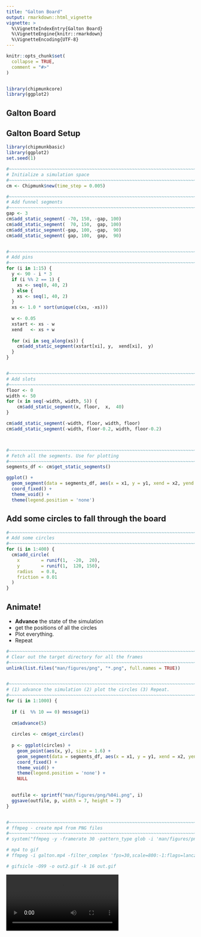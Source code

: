 ```yaml
---
title: "Galton Board"
output: rmarkdown::html_vignette
vignette: >
  %\VignetteIndexEntry{Galton Board}
  %\VignetteEngine{knitr::rmarkdown}
  %\VignetteEncoding{UTF-8}
---
```


```r
knitr::opts_chunk$set(
  collapse = TRUE,
  comment = "#>"
)


library(chipmunkcore)
library(ggplot2)
```


## Galton Board


## Galton Board Setup

```r
library(chipmunkbasic)
library(ggplot2)
set.seed(1)

#~~~~~~~~~~~~~~~~~~~~~~~~~~~~~~~~~~~~~~~~~~~~~~~~~~~~~~~~~~~~~~~~~~~~~~~~~~~~~
# Initialize a simulation space
#~~~~~~~~~~~~~~~~~~~~~~~~~~~~~~~~~~~~~~~~~~~~~~~~~~~~~~~~~~~~~~~~~~~~~~~~~~~~~
cm <- Chipmunk$new(time_step = 0.005)

#~~~~~~~~~~~~~~~~~~~~~~~~~~~~~~~~~~~~~~~~~~~~~~~~~~~~~~~~~~~~~~~~~~~~~~~~~~~~~
# Add funnel segments
#~~~~~~~~~~~~~~~~~~~~~~~~~~~~~~~~~~~~~~~~~~~~~~~~~~~~~~~~~~~~~~~~~~~~~~~~~~~~~
gap <- 3
cm$add_static_segment( -70, 150, -gap, 100)
cm$add_static_segment(  70, 150,  gap, 100)
cm$add_static_segment(-gap, 100, -gap,  90)
cm$add_static_segment( gap, 100,  gap,  90)


#~~~~~~~~~~~~~~~~~~~~~~~~~~~~~~~~~~~~~~~~~~~~~~~~~~~~~~~~~~~~~~~~~~~~~~~~~~~~~
# Add pins
#~~~~~~~~~~~~~~~~~~~~~~~~~~~~~~~~~~~~~~~~~~~~~~~~~~~~~~~~~~~~~~~~~~~~~~~~~~~~~
for (i in 1:15) {
  y <- 90 - i * 3
  if (i %% 2 == 1) {
    xs <- seq(0, 40, 2)
  } else {
    xs <- seq(1, 40, 2)
  }
  xs <- 1.0 * sort(unique(c(xs, -xs)))
  
  w <- 0.05
  xstart <- xs - w
  xend   <- xs + w
  
  for (xi in seq_along(xs)) {
    cm$add_static_segment(xstart[xi], y,  xend[xi],  y)
  }
}


#~~~~~~~~~~~~~~~~~~~~~~~~~~~~~~~~~~~~~~~~~~~~~~~~~~~~~~~~~~~~~~~~~~~~~~~~~~~~~
# Add slots 
#~~~~~~~~~~~~~~~~~~~~~~~~~~~~~~~~~~~~~~~~~~~~~~~~~~~~~~~~~~~~~~~~~~~~~~~~~~~~~
floor <- 0
width <- 50
for (x in seq(-width, width, 5)) {
    cm$add_static_segment(x, floor,  x,  40)
}

cm$add_static_segment(-width, floor, width, floor)
cm$add_static_segment(-width, floor-0.2, width, floor-0.2)



#~~~~~~~~~~~~~~~~~~~~~~~~~~~~~~~~~~~~~~~~~~~~~~~~~~~~~~~~~~~~~~~~~~~~~~~~~~~~~
# Fetch all the segments. Use for plotting
#~~~~~~~~~~~~~~~~~~~~~~~~~~~~~~~~~~~~~~~~~~~~~~~~~~~~~~~~~~~~~~~~~~~~~~~~~~~~~
segments_df <- cm$get_static_segments()

ggplot() + 
  geom_segment(data = segments_df, aes(x = x1, y = y1, xend = x2, yend = y2)) + 
  coord_fixed() + 
  theme_void() + 
  theme(legend.position = 'none')
```


## Add some circles to fall through the board


```r
#~~~~~~~~~~~~~~~~~~~~~~~~~~~~~~~~~~~~~~~~~~~~~~~~~~~~~~~~~~~~~~~~~~~~~~~~~~~~~
# Add some circles 
#~~~~~~~~~~~~~~~~~~~~~~~~~~~~~~~~~~~~~~~~~~~~~~~~~~~~~~~~~~~~~~~~~~~~~~~~~~~~~
for (i in 1:400) {
  cm$add_circle(
    x        = runif(1,  -20,  20), 
    y        = runif(1,  120, 150),
    radius   = 0.8,
    friction = 0.01
  )
}
```


## Animate!

* **Advance** the state of the simulation
* get the positions of all the circles
* Plot everything.
* Repeat


```r
#~~~~~~~~~~~~~~~~~~~~~~~~~~~~~~~~~~~~~~~~~~~~~~~~~~~~~~~~~~~~~~~~~~~~~~~~~~~~~
# Clear out the target directory for all the frames
#~~~~~~~~~~~~~~~~~~~~~~~~~~~~~~~~~~~~~~~~~~~~~~~~~~~~~~~~~~~~~~~~~~~~~~~~~~~~~
unlink(list.files("man/figures/png", "*.png", full.names = TRUE))


#~~~~~~~~~~~~~~~~~~~~~~~~~~~~~~~~~~~~~~~~~~~~~~~~~~~~~~~~~~~~~~~~~~~~~~~~~~~~~
# (1) advance the simulation (2) plot the circles (3) Repeat.
#~~~~~~~~~~~~~~~~~~~~~~~~~~~~~~~~~~~~~~~~~~~~~~~~~~~~~~~~~~~~~~~~~~~~~~~~~~~~~
for (i in 1:1000) {
  
  if (i  %% 10 == 0) message(i)
  
  cm$advance(5)
  
  circles <- cm$get_circles()
  
  p <- ggplot(circles) + 
    geom_point(aes(x, y), size = 1.6) + 
    geom_segment(data = segments_df, aes(x = x1, y = y1, xend = x2, yend = y2)) + 
    coord_fixed() + 
    theme_void() + 
    theme(legend.position = 'none') + 
    NULL
  

  outfile <- sprintf("man/figures/png/%04i.png", i)
  ggsave(outfile, p, width = 7, height = 7)
}


#~~~~~~~~~~~~~~~~~~~~~~~~~~~~~~~~~~~~~~~~~~~~~~~~~~~~~~~~~~~~~~~~~~~~~~~~~~~~~
# ffmpeg - create mp4 from PNG files
#~~~~~~~~~~~~~~~~~~~~~~~~~~~~~~~~~~~~~~~~~~~~~~~~~~~~~~~~~~~~~~~~~~~~~~~~~~~~~
# system("ffmpeg -y -framerate 30 -pattern_type glob -i 'man/figures/png/*.png' -c:v libx264 -pix_fmt yuv420p -s 800x800 man/figures/galton.mp4")

# mp4 to gif
# ffmpeg -i galton.mp4 -filter_complex 'fps=30,scale=800:-1:flags=lanczos,split [o1] [o2];[o1] palettegen [p]; [o2] fifo [o3];[o3] [p] paletteuse' out.gif

# gifsicle -O99 -o out2.gif -k 16 out.gif

```


![](anim/galton.mp4)








